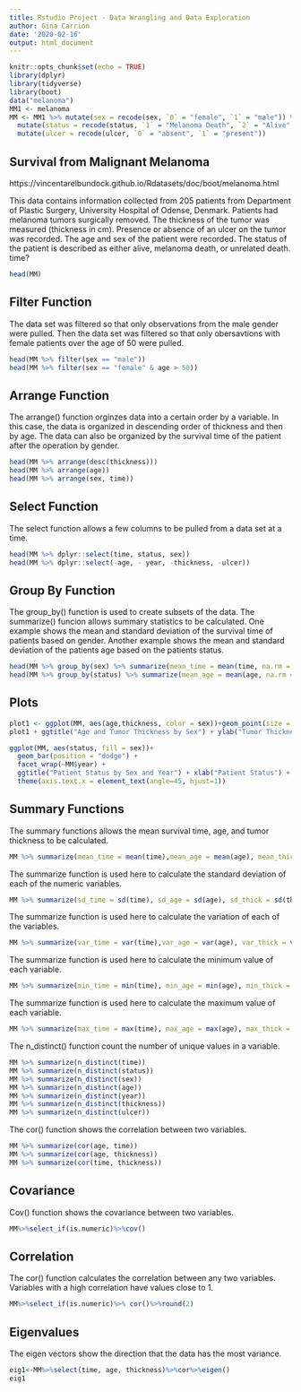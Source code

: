 ```yaml
---
title: Rstudio Project - Data Wrangling and Data Exploration
author: Gina Carrion
date: '2020-02-16'
output: html_document
---
```


```r
knitr::opts_chunk$set(echo = TRUE)
library(dplyr)
library(tidyverse)
library(boot)
data("melanoma")
MM1 <- melanoma
MM <- MM1 %>% mutate(sex = recode(sex, `0` = "female", `1` = "male")) %>% 
  mutate(status = recode(status, `1` = "Melanoma Death", `2` = "Alive", `3` = "Unrelated Death")) %>%
  mutate(ulcer = recode(ulcer, `0` = "absent", `1` = "present"))
```

## Survival from Malignant Melanoma
https://vincentarelbundock.github.io/Rdatasets/doc/boot/melanoma.html

This data contains information collected from 205 patients from Department of Plastic Surgery, University Hospital of Odense, Denmark.  Patients had melanoma tumors surgically removed.  The thickness of the tumor was measured (thickness in cm).  Presence or absence of an ulcer on the tumor was recorded.  The age and sex of the patient were recorded.  The status of the patient is described as either alive, melanoma death, or unrelated death. time?

```R
head(MM)
```

## Filter Function
The data set was filtered so that only observations from the male gender were pulled.  Then the data set was filtered so that only obersavtions with female patients over the age of 50 were pulled.
```R
head(MM %>% filter(sex == "male"))
head(MM %>% filter(sex == "female" & age > 50))
```

## Arrange Function
The arrange() function orginzes data into a certain order by a variable.  In this case, the data is organized in descending order of thickness and then by age.  The data can also be organized by the survival time of the patient after the operation by gender. 
```R
head(MM %>% arrange(desc(thickness)))
head(MM %>% arrange(age))
head(MM %>% arrange(sex, time))
```

## Select Function
The select function allows a few columns to be pulled from a data set at a time.
```R
head(MM %>% dplyr::select(time, status, sex))
head(MM %>% dplyr::select(-age, - year, -thickness, -ulcer))
```

## Group By Function
The group_by() function is used to create subsets of the data.  The summarize() funcion allows summary statistics to be calculated.  One example shows the mean and standard deviation of the survival time of patients based on gender.  Another example shows the mean and standard deviation of the patients age based on the patients status.  
```R
head(MM %>% group_by(sex) %>% summarize(mean_time = mean(time, na.rm = T), sd_time = sd(time, na.rm=T)))
head(MM %>% group_by(status) %>% summarize(mean_age = mean(age, na.rm = T), sd_age = sd(age, na.rm = T)))
```
## Plots

```r
plot1 <- ggplot(MM, aes(age,thickness, color = sex))+geom_point(size = 3)
plot1 + ggtitle("Age and Tumor Thickness by Sex") + ylab("Tumor Thickness (mm)") + xlab("Age")
```

```r
ggplot(MM, aes(status, fill = sex))+
  geom_bar(position = "dodge") +
  facet_wrap(~MM$year) + 
  ggtitle("Patient Status by Sex and Year") + xlab("Patient Status") +
  theme(axis.text.x = element_text(angle=45, hjust=1))
```


## Summary Functions
The summary functions allows the mean survival time, age, and tumor thickness to be calculated.
```R
MM %>% summarize(mean_time = mean(time),mean_age = mean(age), mean_thick = mean(thickness))
```
The summarize function is used here to calculate the standard deviation of each of the numeric variables.
```R
MM %>% summarize(sd_time = sd(time), sd_age = sd(age), sd_thick = sd(thickness))
```
The summarize function is used here to calculate the variation of each of the variables.
```R
MM %>% summarize(var_time = var(time),var_age = var(age), var_thick = var(thickness))
```
The summarize function is used here to calculate the minimum value of each variable.
```R
MM %>% summarize(min_time = min(time), min_age = min(age), min_thick = min(thickness), min_year = min(year))
```
The summarize function is used here to calculate the maximum value of each variable.
```R
MM %>% summarize(max_time = max(time), max_age = max(age), max_thick = max(thickness), max_year = max(year))
```
The n_distinct() function count the number of unique values in a variable.
```R
MM %>% summarize(n_distinct(time))
MM %>% summarize(n_distinct(status))
MM %>% summarize(n_distinct(sex))
MM %>% summarize(n_distinct(age))
MM %>% summarize(n_distinct(year))
MM %>% summarize(n_distinct(thickness))
MM %>% summarize(n_distinct(ulcer))
```
The cor() function shows the correlation between two variables.
```R
MM %>% summarize(cor(age, time))
MM %>% summarize(cor(age, thickness))
MM %>% summarize(cor(time, thickness))
```

## Covariance
Cov() function shows the covariance between two variables.
```R
MM%>%select_if(is.numeric)%>%cov()
```

## Correlation
The cor() function calculates the correlation between any two variables.  Variables with a high correlation have values close to 1.
```R
MM%>%select_if(is.numeric)%>% cor()%>%round(2)
```

## Eigenvalues
The eigen vectors show the direction that the data has the most variance.
```R
eig1<-MM%>%select(time, age, thickness)%>%cor%>%eigen()
eig1
```



